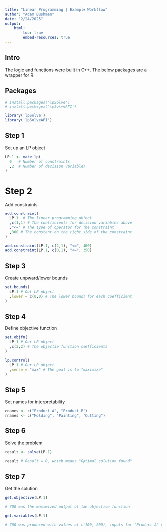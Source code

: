 ```yaml
---
title: "Linear Programming | Example Workflow"
author: "Adam Bushman"
date: "2/24/2025"
output:
    html:
        toc: true
        embed-resources: true
---
```



## Intro

The logic and functions were built in C++. The below packages are a wrapper for R.


## Packages

```r
# install.packages('lpSolve')
# install.packages('lpSolveAPI')

library('lpSolve')
library('lpSolveAPI')
```



## Step 1

Set up an LP object

```r
LP.1 <- make.lp(
  0   # Number of constraints
  ,2  # Number of decision variables
)
```


# Step 2

Add constraints

```r
add.constraint(
  LP.1  # The linear programming object
  ,c(1,1) # The coefficients for decision variables above
  ,"<=" # The type of operator for the constraint
  ,300 # The constant on the right side of the constraint
)

add.constraint(LP.1, c(2,1), "<=", 400)
add.constraint(LP.1, c(0,1), "<=", 250)
```


## Step 3

Create unpward/lower bounds

```r
set.bounds(
  LP.1 # Out LP object
  ,lower = c(0,0) # The lower bounds for each coefficient
)
```



## Step 4

Define objective function

```r
set.objfn(
  LP.1 # Our LP object
  ,c(3,2) # The objectie function coefficients
)

lp.control(
  LP.1 # Our LP object
  ,sense = "max" # The goal is to "maximize"
)
```


## Step 5

Set names for interpretability

```r
cnames <- c("Product A", "Product B")
rnames <- c("Molding", "Painting", "Cutting")
```


## Step 6

Solve the problem

```r
result <- solve(LP.1)

result # Result = 0, which means "Optimal solution found"
```


## Step 7

Get the solution

```r
get.objective(LP.1)

# 700 was the maximized output of the objective function

get.variables(LP.1)

# 700 was produced with values of c(100, 200), inputs for "Product A" & "Product B" respectively
```